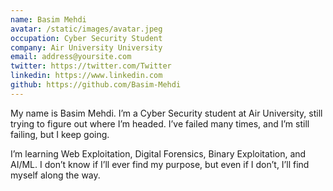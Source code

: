 ```yaml
---
name: Basim Mehdi
avatar: /static/images/avatar.jpeg
occupation: Cyber Security Student
company: Air University University
email: address@yoursite.com
twitter: https://twitter.com/Twitter
linkedin: https://www.linkedin.com
github: https://github.com/Basim-Mehdi
---
```


My name is Basim Mehdi. I’m a Cyber Security student at Air University, still trying to figure out where I’m headed. I’ve failed many times, and I’m still failing, but I keep going.

I’m learning Web Exploitation, Digital Forensics, Binary Exploitation, and AI/ML. I don’t know if I’ll ever find my purpose, but even if I don’t, I’ll find myself along the way.
